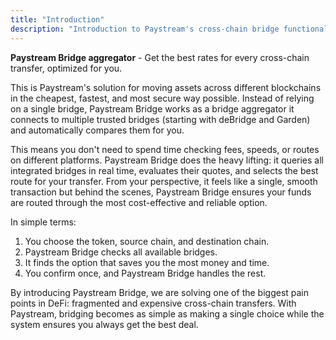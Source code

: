 ```yaml
---
title: "Introduction"
description: "Introduction to Paystream's cross-chain bridge functionality."
---
```


**Paystream Bridge aggregator** - Get the best rates for every cross-chain transfer, optimized for you.

This is Paystream's solution for moving assets across different blockchains in the cheapest, fastest, and most secure way possible. Instead of relying on a single bridge, Paystream Bridge works as a bridge aggregator it connects to multiple trusted bridges (starting with deBridge and Garden) and automatically compares them for you.

This means you don't need to spend time checking fees, speeds, or routes on different platforms. Paystream Bridge does the heavy lifting: it queries all integrated bridges in real time, evaluates their quotes, and selects the best route for your transfer. From your perspective, it feels like a single, smooth transaction but behind the scenes, Paystream Bridge ensures your funds are routed through the most cost-effective and reliable option.

In simple terms:

1. You choose the token, source chain, and destination chain.
2. Paystream Bridge checks all available bridges.
3. It finds the option that saves you the most money and time.
4. You confirm once, and Paystream Bridge handles the rest.

By introducing Paystream Bridge, we are solving one of the biggest pain points in DeFi: fragmented and expensive cross-chain transfers. With Paystream, bridging becomes as simple as making a single choice while the system ensures you always get the best deal.
